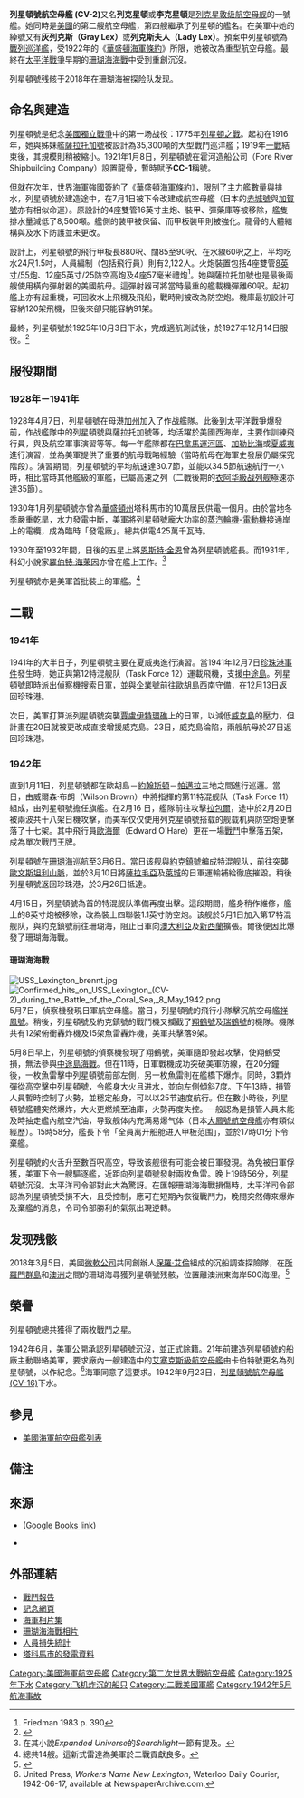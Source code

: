 {{coord|15|20|00|S|155|30|00|E|display=title}}
{{noteTA
|T=zh:列克星頓號航空母艦 (CV-2); zh-cn:列克星敦号航空母舰 (CV-2); zh-tw:列克星頓號航空母艦 (CV-2); zh-hk:列克星頓號航空母艦 (CV-2);
|G1=Military
|G2=Shipname
|G3=Aero
|G4=地名
|1=zh-hans:瓦胡岛; zh-hant:歐胡島;
}}

{{軍艦模板
|名稱= 列克星頓 [[File:Flag_of_the_United_States.svg|30px]]<br />USS Lexington CV-2
|名稱2= 
|圖片= [[File:USS_Lexington_(CV-2)_leaving_San_Diego_on_14_October_1941.jpg|280px]]
|照片說明=列克星頓號正離開聖地牙哥。攝於1941年10月14日
|圖片2= 
|照片說明2= 
|艦種= [[航空母艦|航空母艦]]
|艦級= [[列克星敦级航空母舰|列星頓級]]（一號艦）
|製造= [[福尔河造船厂|霍河造船公司]]
|動工= 1921年1月8日
|下水= 1925年10月3日
|服役= 1927年12月14日
|退役= 
|結局= 於1942年5月8日沉沒
|除籍= 1942年6月24日
|標準= 設計：36,000噸<br/>實際：49,000噸（1940年）
|滿載= 設計：38,746噸<br/>實際：50,000噸（1942年）
|長度= 888呎
|闊度=105呎（水線）<br/>106呎（整體）
|吃水= 24呎3吋
|極速= 33.25節（設計）<br>34.82節（服役紀錄）
|引擎= 16座鍋爐<br />電力驅動器及輪機<br />4軸
|出力= 180,000馬力（設計）<br>209,170馬力（服役紀錄）
|續航= 10,000海哩/10節
|乘員= 2,122人
|裝甲= 艦側5-7英寸<br />第三層甲板2英寸<br />舵機3-4.5英寸
|艦載機= 91架固定翼飛機<br/>2座升降台<br/>1座彈射器
|裝備= 建成時：CXAM-1 雷達<br />4座雙管[[8吋55倍徑艦炮|8英寸/55炮]]<br />12座單管5英寸炮<br />24挺.50機槍}}
'''列星頓號航空母艦 (CV-2)'''又名'''列克星頓'''或'''李克星頓'''是[[列克星敦级航空母舰|列克星敦级航空母舰]]的一號艦。她同時是[[美國|美國]]的第二艘航空母艦，第四艘繼承了列星頓的艦名。在美軍中她的綽號又有'''灰列克斯（Gray Lex）'''或'''列克斯夫人（Lady Lex）'''。預案中列星頓號為[[戰列巡洋艦|戰列巡洋艦]]，受1922年的《[[華盛頓海軍條約|華盛頓海軍條約]]》所限，她被改為重型航空母艦。最終在[[太平洋戰爭|太平洋戰爭]]早期的[[珊瑚海海戰|珊瑚海海戰]]中受到重創沉沒。

列星頓號残骸于2018年在珊瑚海被探险队发现。

== 命名與建造 ==
列星頓號是纪念[[美國獨立戰爭|美國獨立戰爭]]中的第一场战役：1775年[[列剋星敦和康科德戰役|列星頓之戰]]。起初在1916年，她與姊妹艦[[薩拉托加號航空母艦_(CV-3)|薩拉托加號]]被設計為35,300噸的大型戰鬥巡洋艦；1919年[[一戰|一戰]]結束後，其規模則稍被縮小。1921年1月8日，列星頓號在霍河造船公司（Fore River Shipbuilding Company）設置龍骨，暫時賦予'''CC-1'''稱號。

但就在次年，世界海軍強國簽約了《[[華盛頓海軍條約|華盛頓海軍條約]]》，限制了主力艦數量與排水，列星頓號於建造途中，在7月1日被下令改建成航空母艦（日本的[[赤城號航空母艦|赤城號]]與[[加賀號航空母艦|加賀號]]亦有相似命運）。原設計的4座雙管16英寸主炮、裝甲、彈藥庫等被移除，艦隻排水量減低了8,500噸。艦側的裝甲被保留、而甲板裝甲則被強化。龍骨的大體結構與及水下防護並未更改。

設計上，列星頓號的飛行甲板長880呎、闊85至90呎、在水線60呎之上，平均吃水24尺1.5吋，人員編制（包括飛行員）則有2,122人。火炮裝置包括4座雙管[[8吋55倍徑艦炮|8英寸/55炮]]、12座5英寸/25防空高炮及4座57毫米禮炮<ref name="Friedman">Friedman 1983 p. 390</ref>。她與薩拉托加號也是最後兩艘使用橫向彈射器的美國航母。這彈射器可將當時最重的艦載機彈離60呎。起初艦上亦有起重機，可回收水上飛機及飛船，戰時則被改為防空炮。機庫最初設計可容納120架飛機，但後來卻只能容納91架。

最終，列星頓號於1925年10月3日下水，完成適航測試後，於1927年12月14日服役。<ref>{{cite DANFS
| url = https://www.history.navy.mil/research/histories/ship-histories/danfs/l/lexington-cv-2-iv.html
| title = USS Lexington (CV-2) 1927-1942
}}</ref>

== 服役期間 ==
=== 1928年－1941年 ===
1928年4月7日，列星頓號在母港[[加州|加州]]{{link-en|聖佩德羅 (洛杉磯)|San Pedro, Los Angeles|聖佩德羅}}加入了作战艦隊。此後到太平洋戰爭爆發前，作战艦隊中的列星頓號與薩拉托加號等，均活躍於美國西海岸，主要作訓練飛行員，與及航空軍事演習等等。每一年艦隊都在[[巴拿馬運河|巴拿馬運河區]]、[[加勒比海|加勒比海]]或[[夏威夷|夏威夷]]進行演習，並為美軍提供了重要的航母戰略經驗（當時航母在海軍史發展仍屬探究階段）。演習期間，列星頓號的平均航速達30.7節，並能以34.5節航速航行一小時，相比當時其他艦級的軍艦，已屬高速之列（二戰後期的[[衣阿华級战列舰|衣阿华級战列舰]]極速亦達35節）。

1930年1月列星頓號亦曾為[[華盛頓州|華盛頓州]]塔科馬市的10萬居民供電一個月。由於當地冬季嚴重乾旱，水力發電中斷，美軍將列星頓號龐大功率的[[蒸汽輪機|蒸汽輪機]]-[[電動機|電動機]]接通岸上的電纜，成為臨時「發電廠」。總共供電425萬千瓦時。

1930年至1932年間，日後的五星上將[[恩斯特·金恩|恩斯特·金恩]]曾為列星頓號艦長。而1931年，科幻小說家[[羅伯特·海萊因|羅伯特·海萊因]]亦曾在艦上工作。<ref>在其小說'' Expanded Universe''的''Searchlight''一節有提及。</ref>

列星頓號亦是美軍首批裝上{{link-en|CXAM型防空雷達|CXAM radar|CXAM-1型防空雷達}}的軍艦。<ref name="RADAR">總共14艘。這新式雷達為美軍於二戰貢獻良多。</ref>

== 二戰 ==
=== 1941年 ===
1941年的大半日子，列星頓號主要在夏威夷進行演習。當1941年12月7日[[珍珠港事件|珍珠港事件]]發生時，她正與第12特混舰队（Task Force 12）運載飛機，支援[[中途島|中途島]]。列星頓號即時派出偵察機搜索日軍，並與[[企業號航空母艦_(CV-6)|企業號]]前往[[歐胡島|歐胡島]]西南守備，在12月13日返回珍珠港。

次日，美軍打算派列星頓號突襲[[賈盧伊特環礁|賈盧伊特環礁]]上的日軍，以減低[[威克島|威克島]]的壓力，但計畫在20日就被更改成直接增援威克島。23日，威克島淪陷，兩艘航母於27日返回珍珠港。

=== 1942年 ===
直到1月11日，列星頓號都在歐胡島－[[約翰斯頓環礁|約翰斯頓]]－[[帕邁拉環礁|帕邁拉]]三地之間進行巡邏。當日，由威爾森·布朗（Wilson Brown）中將指揮的第11特混舰队（Task Force 11）組成，由列星頓號擔任旗艦。在2月16 日，艦隊前往攻擊[[拉包爾|拉包爾]]，途中於2月20日被兩波共十八架日機攻擊，而美军仅仅使用列克星頓號搭载的舰载机與防空炮便擊落了十七架。其中飛行員[[爱德华·奥黑尔|歐海爾]]（Edward O'Hare）更在一場[[F4F#作戰經歷|戰鬥]]中擊落五架，成為單次戰鬥王牌。

列星頓號在[[珊瑚海|珊瑚海]]巡航至3月6日。當日该舰與[[約克鎮號航空母艦_(CV-5)|約克鎮號]]编成特混舰队，前往突襲[[歐文斯坦利山脈|歐文斯坦利山脈]]，並於3月10日將[[薩拉毛亞|薩拉毛亞]]及[[莱城_(巴布亚新几内亚)|萊城]]的日軍運輸補給徹底摧毀。稍後列星頓號返回珍珠港，於3月26日抵達。

4月15日，列星頓號為首的特混舰队準備再度出擊。這段期間，艦身稍作維修，艦上的8英寸炮被移除，改為裝上四聯裝1.1英寸防空炮。该舰於5月1日加入第17特混舰队，與約克鎮號前往珊瑚海，阻止日軍向[[澳大利亞|澳大利亞]]及[[新西蘭|新西蘭]]擴張。爾後便因此爆發了珊瑚海海戰。

==== 珊瑚海海戰 ====
{{main|珊瑚海海戰}}
[[File:USS_Lexington_brennt.jpg|thumb]]
[[File:Confirmed_hits_on_USS_Lexington_(CV-2)_during_the_Battle_of_the_Coral_Sea,_8_May_1942.png|thumb]]
5月7日，偵察機發現日軍航空母艦。當日，列星頓號的飛行小隊擊沉航空母艦[[祥鳳號航空母艦|祥鳳號]]。稍後，列星頓號及約克鎮號的戰鬥機又攔截了[[翔鹤号航空母舰|翔鶴號]]及[[瑞鶴號航空母艦|瑞鶴號]]的機隊。機隊共有12架俯衝轟炸機及15架魚雷轟炸機，美軍共擊落9架。

5月8日早上，列星頓號的偵察機發現了翔鶴號，美軍隨即發起攻擊，使翔鶴受損，無法參與[[中途島海戰|中途島海戰]]。但在11時，日軍戰機成功突破美軍防線，在20分鐘後，一枚魚雷擊中列星頓號前部左側，另一枚魚雷則在艦橋下爆炸。同時，3顆炸彈從高空擊中列星頓號，令艦身大火且进水，並向左側傾斜7度。下午13時，損管人員暫時控制了火勢，並穩定船身，可以以25节速度航行。但在數小時後，列星頓號艦體突然爆炸，大火更燃燒至油庫，火勢再度失控。一般認為是損管人員未能及時抽走艦內航空汽油，导致舰体内充满易爆气体（日本[[大鳳號航空母艦|大鳳號航空母艦]]亦有類似經歷）。15時58分，艦長下令「全員离开船舱进入甲板范围」，並於17時01分下令棄艦。

列星頓號的火舌升至數百呎高空，导致该舰很有可能会被日軍發現。為免被日軍俘獲，美軍下令一艘驅逐艦，近距向列星頓號發射兩枚魚雷。晚上19時56分，列星頓號沉沒。太平洋司令部對此大為驚訝。在匯報珊瑚海海戰損傷時，太平洋司令部認為列星頓號受損不大，且受控制，應可在短期內恢復戰鬥力，晚間突然傳來爆炸及棄艦的消息，令司令部勝利的氣氛出現逆轉。

== 发现残骸 ==
2018年3月5日，美國[[微软|微軟公司]]共同創辦人[[保罗·艾伦|保羅·艾倫]]組成的沉船調查探險隊，在[[所羅門群島|所羅門群島]]和[[澳洲|澳洲]]之間的珊瑚海尋獲列星頓號残骸，位置離澳洲東海岸500海浬。<ref name="found">{{Cite news| date = 5 March 2018| title = VIDEO: Billionaire Paul Allen Finds Lost World War II Carrier USS Lexington| work = USNI News| url = https://news.usni.org/2018/03/05/video-billionaire-paul-allen-finds-lost-world-war-ii-carrier-uss-lexington| accessdate = 2018-03-06| archive-date = 2020-11-09| archive-url = https://web.archive.org/web/20201109012136/https://news.usni.org/2018/03/05/video-billionaire-paul-allen-finds-lost-world-war-ii-carrier-uss-lexington| dead-url = no}}</ref>

== 榮譽 ==
列星頓號總共獲得了兩枚戰鬥之星。

1942年6月，美軍公開承認列星頓號沉沒，並正式除籍。21年前建造列星頓號的船廠主動聯絡美軍，要求廠內一艘建造中的[[艾塞克斯級航空母艦|艾塞克斯級航空母艦]]由卡伯特號更名為列星頓號，以作紀念。<ref>United Press, ''Workers Name New Lexington'', Waterloo Daily Courier, 1942-06-17, available at NewspaperArchive.com.</ref>海軍同意了這要求。1942年9月23日，[[列星頓號航空母艦_(CV-16)|列星頓號航空母艦 (CV-16)]]下水。

== 參見 ==
*[[美國海軍航空母艦列表|美國海軍航空母艦列表]]
== 備注 ==
{{reflist|2}}

== 來源 ==
*{{cite book|author=Friedman, Norman | title=U.S. Aircraft Carriers: An Illustrated Design History |location=Annapolis, Maryland |publisher=Naval Institute Press |year=1983 |isbn=0870-2-1739-9}} ([http://books.google.com/books?id=-UT7MDTeKj8C Google Books link]{{Wayback|url=http://books.google.com/books?id=-UT7MDTeKj8C |date=20131209184156 }})
*{{cite book
 | last = Johnston
 | first = Stanley
 | authorlink = 
 | year = 1942
 | title = Queen of the Flat-tops (The USS Lexington and the Coral Sea Battle, With Pictures) 
 | publisher = E. P. Dutton & Co., Inc
 | location = 
 | asin = B000QJ1VSU
}}

== 外部連結 ==
{{Commons|USS Lexington (CV-2)}}
*[http://www.ibiblio.org/hyperwar/USN/ships/logs/CV/cv2-Coral-prelim.html 戰鬥報告]{{Wayback|url=http://www.ibiblio.org/hyperwar/USN/ships/logs/CV/cv2-Coral-prelim.html |date=20081004152711 }}
*[https://web.archive.org/web/20050212225657/http://uss_lexington_cv2.tripod.com/ 記念網頁]
*[http://www.history.navy.mil/photos/sh-usn/usnsh-l/cv2.htm 海軍相片集]{{Wayback|url=http://www.history.navy.mil/photos/sh-usn/usnsh-l/cv2.htm |date=20000522212807 }}
*[http://www.history.navy.mil/photos/events/wwii-pac/coralsea/cs-5m.htm 珊瑚海海戰相片]{{Wayback|url=http://www.history.navy.mil/photos/events/wwii-pac/coralsea/cs-5m.htm |date=20010910132609 }}
*[https://web.archive.org/web/20051216194630/http://home.vicnet.net.au/~gcasey/USS_Lex.html 人員損失統計]
*[http://www.researcheratlarge.com/Ships/CV2/Tacoma/index.html 塔科馬市的發電資料] {{Wayback|url=http://www.researcheratlarge.com/Ships/CV2/Tacoma/index.html |date=20210515073603 }}

{{DEFAULTSORT:Lexington}}

{{列星頓級航空母艦}}
{{美國航空母艦}}{{美國戰艦}}

[[Category:美國海軍航空母艦|Category:美國海軍航空母艦]]
[[Category:第二次世界大戰航空母艦|Category:第二次世界大戰航空母艦]]
[[Category:1925年下水|Category:1925年下水]]
[[Category:飞机炸沉的船只|Category:飞机炸沉的船只]]
[[Category:二戰美國軍艦|Category:二戰美國軍艦]]
[[Category:1942年5月航海事故|Category:1942年5月航海事故]]